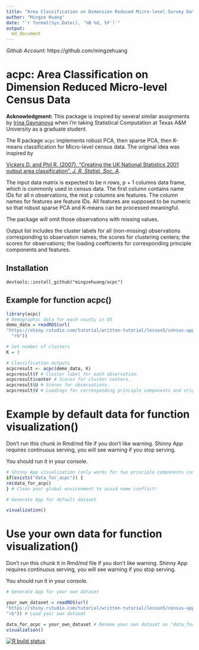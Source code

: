 ```yaml
---
title: "Area Classification on Dimension Reduced Micro-level Survey Data"
author: "Mingze Huang"
date: "`r format(Sys.Date(), '%B %d, %Y')`"
output:
  md_document
---
```

*Github Account:* https://github.com/mingzehuang


# acpc: Area Classification on Dimension Reduced Micro-level Census Data

**Acknowledgment:** This package is inspired by several similar assignments by [Irina Gaynanova](https://irinagain.github.io/) when I'm taking Statistical Computation at Texas A&M University as a graduate student.


The R package `acpc` implements robust PCA, then sparse PCA, then K-means classification for Micro-level census data. The original idea was inspired by

[Vickers D. and Phil R. (2007). "Creating the UK National Statistics 2001 output area classification". *J. R. Statist. Soc. A*](https://rss.onlinelibrary.wiley.com/doi/epdf/10.1111/j.1467-985X.2007.00466.x).

The input data matrix is expected to be n rows, p + 1 columns data frame, which is commonly used in census data. The first column contains name IDs for all n observations, the rest p columns are features. The column names for features are feature IDs. All features are supposed to be numeric so that robust sparse PCA and K-means can be processed meaningful.

The package will omit those observations with missing values.

Output list includes the cluster labels for all (non-missing) observations corresponding to observation names; the scores for clustering centers; the scores for observations; the loading coeffcients for corresponding principle components and features.


## Installation

```install
devtools::install_github("mingzehuang/acpc")
```

## Example for function acpc()

```r
library(acpc)
# Demographic data for each county in US
demo_data = readRDS(url(
"https://shiny.rstudio.com/tutorial/written-tutorial/lesson5/census-app/data/counties.rds",
  "rb"))

# Set number of clusters
K = 3

# Classification outputs
acpcresult <- acpc(demo_data, K)
acpcresult$Y # Cluster label for each observation.
acpcresult$center # Scores for cluster centers.
acpcresult$U # Scores for observations.
acpcresult$V # Loadings for corresponding principle components and original features.
```

# Example by default data for function visualization()

Don't run this chunk in Rmd/md file if you don't like warning. Shinny App requires continuous serving, you will see warning if you stop serving.

You should run it in your console.

```r
# Shinny App visualization (only works for two principle components case!)
if(exists("data_for_acpc")) {
rm(data_for_acpc)
} # Clean your global environment to avoid name conflict!

# Generate App for default dataset

visualization()
```

# Use your own data for function visualization()

Don't run this chunk it in Rmd/md file if you don't like warning. Shinny App requires continuous serving, you will see warning if you stop serving.

You should run it in your console.

```r
# Generate App for your own dataset

your_own_dataset = readRDS(url(
"https://shiny.rstudio.com/tutorial/written-tutorial/lesson5/census-app/data/counties.rds",
"rb")) # Load your own dataset

data_for_acpc = your_own_dataset # Rename your own dataset as "data_for_acpc"!
visualzation()
```

<!-- badges: start -->
[![R build status](https://github.com/mingzehuang/acpc/workflows/R-CMD-check/badge.svg)](https://github.com/mingzehuang/acpc/actions)
<!-- badges: end -->
